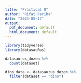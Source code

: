 ```yaml
---
title: "Practical 0"
author: "Rifat Fariha"
date: "2024-05-17"
output:
  pdf_document: default
  html_document: default
---
```


```r
library(tidyverse) 
library(datasauRus)
```

```r
datasaurus_dozen %>%
  count(dataset)
```

```r
dino_data <- datasaurus_dozen %>%
  filter(dataset == "dino")
```
